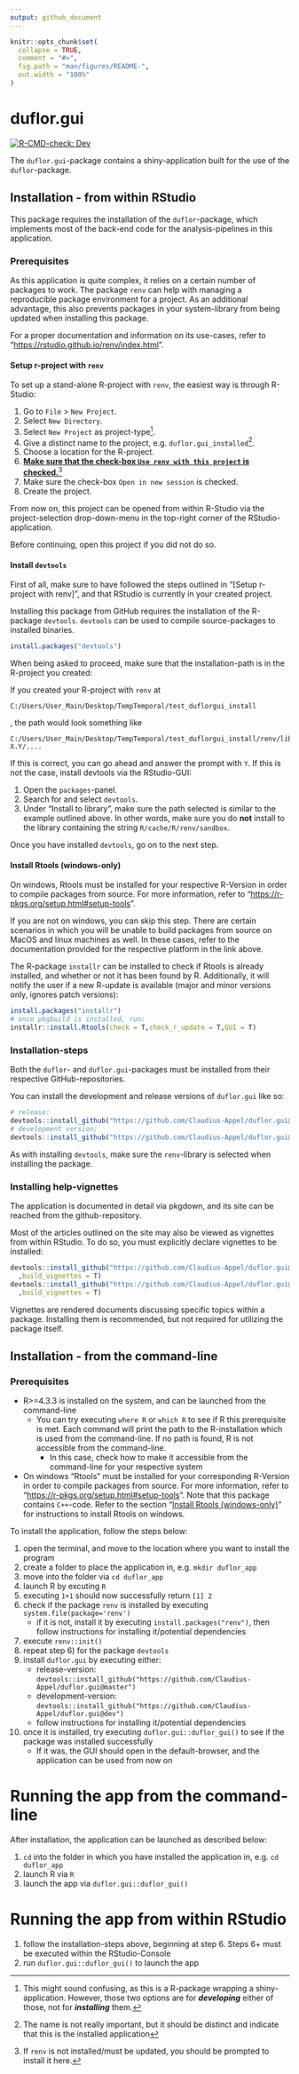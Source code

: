 ---
output: github_document
---

<!-- README.md is generated from README.Rmd. Please edit that file -->

```{r, include = FALSE}
knitr::opts_chunk$set(
  collapse = TRUE,
  comment = "#>",
  fig.path = "man/figures/README-",
  out.width = "100%"
)
```

# duflor.gui

<!-- badges: start -->

[![R-CMD-check: Dev](https://github.com/Claudius-Appel/duflor.gui/actions/workflows/R-CMD-check.yaml/badge.svg?branch=dev)](https://github.com/Claudius-Appel/duflor.gui/actions/workflows/R-CMD-check.yaml)

<!-- badges: end -->

The `duflor.gui`-package contains a shiny-application built for the use of the `duflor`-package.

## Installation - from within RStudio

This package requires the installation of the `duflor`-package, which implements most of the back-end code for the analysis-pipelines in this application.

### Prerequisites

As this application is quite complex, it relies on a certain number of packages to work. The package `renv` can help with managing a reproducible package environment for a project. As an additional advantage, this also prevents packages in your system-library from being updated when installing this package.

For a proper documentation and information on its use-cases, refer to "<https://rstudio.github.io/renv/index.html>".

#### Setup r-project with `renv`

To set up a stand-alone R-project with `renv`, the easiest way is through R-Studio:

1.  Go to `File` \> `New Project`.
2.  Select `New Directory`.
3.  Select `New Project` as project-type[^1].
4.  Give a distinct name to the project, e.g. `duflor.gui_installed`[^2].
5.  Choose a location for the R-project.
6.  [**Make sure that the check-box `Use renv with this project` is checked.**]{.underline}[^3]
7.  Make sure the check-box `Open in new session` is checked.
8.  Create the project.

[^1]: This might sound confusing, as this is a R-package wrapping a shiny-application. However, those two options are for ***developing*** either of those, not for ***installing*** them.

[^2]: The name is not really important, but it should be distinct and indicate that this is the installed application

[^3]: If `renv` is not installed/must be updated, you should be prompted to install it here.

From now on, this project can be opened from within R-Studio via the project-selection drop-down-menu in the top-right corner of the RStudio-application.

Before continuing, open this project if you did not do so.

#### Install `devtools`

First of all, make sure to have followed the steps outlined in "[Setup r-project with renv]", and that RStudio is currently in your created project.

Installing this package from GitHub requires the installation of the R-package `devtools`. `devtools` can be used to compile source-packages to installed binaries.

``` r
install.packages("devtools")
```

When being asked to proceed, make sure that the installation-path is in the R-project you created:

If you created your R-project with `renv` at

```         
C:/Users/User_Main/Desktop/TempTemporal/test_duflorgui_install
```

, the path would look something like

```         
C:/Users/User_Main/Desktop/TempTemporal/test_duflorgui_install/renv/library/R-X.Y/....
```

If this is correct, you can go ahead and answer the prompt with `Y`. If this is not the case, install devtools via the RStudio-GUI:

1.  Open the `packages`-panel.
2.  Search for and select `devtools`.
3.  Under "Install to library", make sure the path selected is similar to the example outlined above. In other words, make sure you do **not** install to the library containing the string `R/cache/R/renv/sandbox`.

Once you have installed `devtools`, go on to the next step.

#### Install Rtools (windows-only) {#install-rtools-windows-only}

On windows, Rtools must be installed for your respective R-Version in order to compile packages from source. For more information, refer to "<https://r-pkgs.org/setup.html#setup-tools>".

If you are not on windows, you can skip this step. There are certain scenarios in which you will be unable to build packages from source on MacOS and linux machines as well. In these cases, refer to the documentation provided for the respective platform in the link above.

The R-package `installr` can be installed to check if Rtools is already installed, and whether or not it has been found by R. Additionally, it will notify the user if a new R-update is available (major and minor versions only, ignores patch versions):

``` r
install.packages("installr")
# once pkgbuild is installed, run:
installr::install.Rtools(check = T,check_r_update = T,GUI = T)
```

### Installation-steps

Both the `duflor`- and `duflor.gui`-packages must be installed from their respective GitHub-repositories.

You can install the development and release versions of `duflor.gui` like so:

``` r
# release:
devtools::install_github("https://github.com/Claudius-Appel/duflor.gui@master")
# development version:
devtools::install_github("https://github.com/Claudius-Appel/duflor.gui@dev")
```

As with installing `devtools`, make sure the `renv`-library is selected when installing the package.

### Installing help-vignettes

The application is documented in detail via pkgdown, and its site can be reached from the github-repository.

Most of the articles outlined on the site may also be viewed as vignettes from within RStudio. To do so, you must explicitly declare vignettes to be installed:

``` r
devtools::install_github("https://github.com/Claudius-Appel/duflor.gui@master"
  ,build_vignettes = T)
devtools::install_github("https://github.com/Claudius-Appel/duflor.gui@dev"
  ,build_vignettes = T)
```

Vignettes are rendered documents discussing specific topics within a package. Installing them is recommended, but not required for utilizing the package itself.

## Installation - from the command-line

### Prerequisites

-   R\>=4.3.3 is installed on the system, and can be launched from the command-line
    -   You can try executing `where R` or `which R` to see if R this prerequisite is met. Each command will print the path to the R-installation which is used from the command-line. If no path is found, R is not accessible from the command-line.
        -   In this case, check how to make it accessible from the command-line for your respective system
-   On windows "Rtools" must be installed for your corresponding R-Version in order to compile packages from source. For more information, refer to "<https://r-pkgs.org/setup.html#setup-tools>". Note that this package contains `C++`-code. Refer to the section "[Install Rtools (windows-only)](#install-rtools-windows-only)" for instructions to install Rtools on windows.

To install the application, follow the steps below:

1.  open the terminal, and move to the location where you want to install the program
2.  create a folder to place the application in, e.g. `mkdir duflor_app`
3.  move into the folder via `cd duflor_app`
4.  launch R by excuting `R`
5.  executing `1+1` should now successfully return `[1] 2`
6.  check if the package `renv` is installed by executing `system.file(package='renv')`
    -   if it is not, install it by executing `install.packages("renv")`, then follow instructions for installing it/potential dependencies
7.  execute `renv::init()`
8.  repeat step 6) for the package `devtools`
9.  install `duflor.gui` by executing either:
    -   release-version: `devtools::install_github("https://github.com/Claudius-Appel/duflor.gui@master")`
    -   development-version: `devtools::install_github("https://github.com/Claudius-Appel/duflor.gui@dev")`
    -   follow instructions for installing it/potential dependencies
10. once it is installed, try executing `duflor.gui::duflor_gui()` to see if the package was installed successfully
    -   If it was, the GUI should open in the default-browser, and the application can be used from now on

# Running the app from the command-line

After installation, the application can be launched as described below:

1.  `cd` into the folder in which you have installed the application in, e.g. `cd duflor_app`
2.  launch R via `R`
3.  launch the app via `duflor.gui::duflor_gui()`

# Running the app from within RStudio

1.  follow the installation-steps above, beginning at step 6. Steps 6+ must be executed within the RStudio-Console
2.  run `duflor.gui::duflor_gui()` to launch the app
